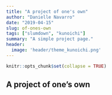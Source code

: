 ```yaml
---
title: "A project of one's own"
author: "Danielle Navarro"
date: "2019-04-15"
slug: of-ones-own
tags: ["slumdown", "kunoichi"]
summary: "A simple project page."
header:
  image: 'header/theme_kunoichi.png'
---
```


```r
knitr::opts_chunk$set(collapse = TRUE)
```


## A project of one's own

